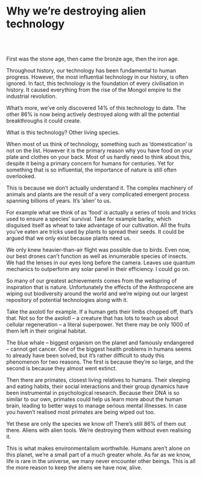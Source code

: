 # Why we’re destroying alien technology
<br/><br/>

First was the stone age, then came the bronze age, then the iron age.
<br/>

Throughout history, our technology has been fundamental to human progress. However, the most influential technology in our history, is often ignored. In fact, this technology is the foundation of every civilisation in history. It caused everything from the rise of the Mongol empire to the industrial revolution.
<br/>

What’s more, we’ve only discovered 14% of this technology to date. The other 86% is now being actively destroyed along with all the potential breakthroughs it could create.
<br/>

What is this technology? Other living species.
<br/>

When most of us think of technology, something such as ‘domestication’ is not on the list. However it is the primary reason why you have food on your plate and clothes on your back. Most of us hardly need to think about this, despite it being a primary concern for humans for centuries. Yet for something that is so influential, the importance of nature is still often overlooked.
<br/>

This is because we don’t actually understand it. The complex machinery of animals and plants are the result of a very complicated emergent process spanning billions of years. It’s ‘alien’ to us.
<br/>

For example what we think of as ‘food’ is actually a series of tools and tricks used to ensure a species’ survival. Take for example barley, which disguised itself as wheat to take advantage of our cultivation. All the fruits you’ve eaten are tricks used by plants to spread their seeds. It could be argued that we only exist because plants need us.
<br/>

We only knew heavier-than-air flight was possible due to birds. Even now, our best drones can’t function as well as innumerable species of insects. We had the lenses in our eyes long before the camera. Leaves use quantum mechanics to outperform any solar panel in their efficiency. I could go on.
<br/>

So many of our greatest achievements comes from the wellspring of inspiration that is nature. Unfortunately the effects of the Anthropocene are wiping out biodiversity around the world and we’re wiping out our largest repository of potential technologies along with it.
<br/>

Take the axolotl for example. If a human gets their limbs chopped off, that’s that. Not so for the axolotl – a creature that has lots to teach us about cellular regeneration – a literal superpower. Yet there may be only 1000 of them left in their original habitat.
<br/>

The blue whale – biggest organism on the planet and famously endangered – cannot get cancer. One of the biggest health problems in humans seems to already have been solved, but it’s rather difficult to study this phenomenon for two reasons. The first is because they’re so large, and the second is because they almost went extinct.
<br/>

Then there are primates, closest living relatives to humans. Their sleeping and eating habits, their social interactions and their group dynamics have been instrumental in psychological research. Because their DNA is so similar to our own, primates could help us learn more about the human brain, leading to better ways to manage serious mental illnesses. In case you haven’t realised most primates are being wiped out too.
<br/>

Yet these are only the species we know of! There’s still 86% of them out there. Aliens with alien tools. We’re destroying them without even realising it.
<br/>

This is what makes environmentalism worthwhile. Humans aren’t alone on this planet, we’re a small part of a much greater whole. As far as we know, life is rare in the universe, we many never encounter other beings. This is all the more reason to keep the aliens we have now, alive.
